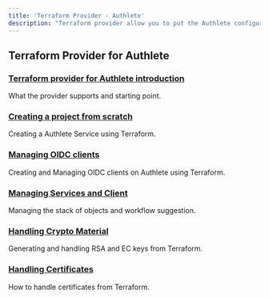 ```yaml
---
title: 'Terraform Provider - Authlete'
description: "Terraform provider allow you to put the Authlete configuration under version control"
---
```

## Terraform Provider for Authlete
### [Terraform provider for Authlete introduction](https://www.authlete.com/developers/terraform/intro/)
What the provider supports and starting point.
### [Creating a project from scratch](https://www.authlete.com/developers/terraform/starting/)
Creating a Authlete Service using Terraform.
### [Managing OIDC clients](https://www.authlete.com/developers/terraform/client_management/)
Creating and Managing OIDC clients on Authlete using Terraform.
### [Managing Services and Client](https://www.authlete.com/developers/terraform/stack_management/)
Managing the stack of objects and workflow suggestion.
### [Handling Crypto Material](https://www.authlete.com/developers/terraform/crypto_handling/)
Generating and handling RSA and EC keys from Terraform.
### [Handling Certificates](https://www.authlete.com/developers/terraform/cert_handling/)
How to handle certificates from Terraform.
